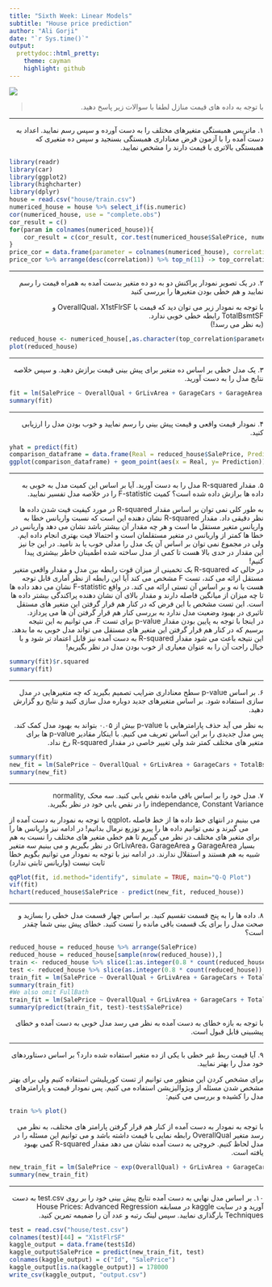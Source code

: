 ```yaml
---
title: "Sixth Week: Linear Models"
subtitle: "House price prediction"
author: "Ali Gorji"
date: "`r Sys.time()`"
output:
  prettydoc::html_pretty:
    theme: cayman
    highlight: github
---
```


<div align="center">
<img  src="images/house.jpg"  align = 'center'>
</div>

> <p dir="RTL"> 
با توجه به داده های قیمت منازل
لطفا با سوالات زیر پاسخ دهید.
</p>

***

<p dir="RTL">
۱. ماتریس همبستگی متغیرهای مختلف را به دست آورده و سپس رسم نمایید.
اعداد به دست آمده را با آزمون فرض معناداری همبستگی بسنجید و سپس ده متغیری که همبستگی بالاتری با قیمت دارند را مشخص نمایید.
</p>

```r
library(readr)
library(car)
library(ggplot2)
library(highcharter)
library(dplyr)
house = read.csv("house/train.csv")
numericed_house = house %>% select_if(is.numeric)
cor(numericed_house, use = "complete.obs")
cor_result = c()
for(param in colnames(numericed_house)){
    cor_result = c(cor_result, cor.test(numericed_house$SalePrice, numericed_house[, param])$estimate)
}
price_cor = data.frame(parameter = colnames(numericed_house), correlation = cor_result)
price_cor %>% arrange(desc(correlation)) %>% top_n(11) -> top_correlation
```

***

<p dir="RTL">
۲. در یک تصویر نمودار پراکنش دو به دو ده متغیر بدست آمده به همراه قیمت را رسم نمایید و هم خطی بودن متغیرها را بررسی کنید
</p>
<p dir="RTL">
با توجه به نمودار زیر می توان دید که قیمت با OverallQual، X1stFlrSF و TotalBsmtSF رابطه خطی خوبی ندارد.
<br>
(به نظر می رسد!)
</p>
```r
reduced_house <- numericed_house[,as.character(top_correlation$parameter)]
plot(reduced_house)
```

***

<p dir="RTL">
۳. یک مدل خطی بر اساس ده متغیر برای پیش بینی قیمت برازش دهید. و سپس خلاصه نتایج مدل را به دست آورید.
</p>
```r
fit = lm(SalePrice ~ OverallQual + GrLivArea + GarageCars + GarageArea + TotalBsmtSF + X1stFlrSF + FullBath + TotRmsAbvGrd + YearBuilt + YearRemodAdd, data = reduced_house)
summary(fit)
```
***

<p dir="RTL">
۴. نمودار قیمت واقعی و قیمت پیش بینی را رسم نمایید و خوب بودن مدل را ارزیابی کنید.
</p>
```r
yhat = predict(fit)
comparison_dataframe = data.frame(Real = reduced_house$SalePrice, Prediction = yhat)
ggplot(comparison_dataframe) + geom_point(aes(x = Real, y= Prediction))
```
***

<p dir="RTL">
۵. مقدار
R-squared
 مدل را به دست آورید. آیا بر اساس این کمیت مدل به خوبی به داده ها برازش داده شده است؟
 کمیت
 F-statistic
 را در خلاصه مدل تفسیر نمایید.
</p>

<p dir="RTL">
به طور کلی نمی توان بر اساس مقدار R-squared در مورد کیفیت فیت شدن داده ها نظر دقیقی داد. مقدار R-squared نشان دهنده این است که نسبت واریانس خطا به واریانس متغیر مستقل ما است و هر چه مقدار آن بیشتر باشد نشان می دهد واریانس در خطا ها کمتر از واریانس در متغیر مستقلمان است و احتمالا فیت بهتری انجام داده ایم. ولی در مجموع نمی توان بر اساس آن یک مدل را مدلی خوب یا بد نامید. در این جا نیز این مقدار در حدی بالا هست تا کمی از مدل ساخته شده اطمینان خاطر بیشتری پیدا کنیم!
<br>
در حالی که R-squared یک تخمینی از میزان قوت رابطه بین مدل و مقدار واقعی متغیر مستقل ارائه می کند، تست F مشخص می کند آیا این رابطه از نظر آماری قابل توجه هست یا نه و بر اساس آن تستی ارائه می کند. در واقع F-statistic نشان می دهد داده ها تا چه میزان از میانگین فاصله دارند و مقدار بالای آن نشان دهنده پراکندگی بیشتر داده ها است. این تست مشخص با این فرض که در کنار هم قرار گرفتن این متغیر های مستقل تاثیری در بهبود وضعیت مدل ندارد به بررسی کنار هم قرار گرفتن آن ها می پردازد.
<br>
در اینجا با توجه به پایین بودن مقدار p-value برای تست F، می توانیم به این نتیجه برسیم که در کنار هم قرار گرفتن این متغیر های مستقل می تواند مدل خوبی به ما بدهد. این نتیجه باعث می شود مقدار R-squared به دست آمده نیز قابل اعتماد تر شود و با خیال راحت آن را به عنوان معیاری از خوب بودن مدل در نظر بگیریم!
</p>

```r

summary(fit)$r.squared
summary(fit)
```
***

<p dir="RTL">
۶. بر اساس
p-value
 سطح معناداری ضرایب تصمیم بگیرید که چه متغیرهایی در مدل سازی استفاده شود.
بر اساس متغیرهای جدید دوباره مدل سازی کنید و نتایج رو گزارش دهید.
</p>
<p dir="RTL">
به نظر می آید حذف پارامترهایی با p-value بیش از ۰.۰۵ بتواند به بهبود مدل کمک کند. پس مدل جدیدی را بر این اساس تعریف می کنیم. با اینکار مقادیر p-value ها برای متغیر های مختلف کمتر شد ولی تغییر خاصی در مقدار R-squared رخ نداد.
</p>
```r
summary(fit)
new_fit = lm(SalePrice ~ OverallQual + GrLivArea + GarageCars + TotalBsmtSF + X1stFlrSF + FullBath + YearBuilt + YearRemodAdd, data = reduced_house)
summary(new_fit)
```

***

<p dir="RTL">
۷. مدل خود را بر اساس باقی مانده نقص یابی کنید.
سه محک 
normality, independance, Constant Variance
 را در نقص یابی خود در نظر بگیرید.
</p>
<p dir="RTL">
با توجه به نمودار به دست آمده از qqplot، می بینیم در انتهای خط داده ها از خط فاصله می گیرند و نمی توانیم داده ها را پیرو توزیع نرمال بدانیم! در ادامه نیز واریانس ها را برای متغیر های مختلف در نظر می گیریم تا هم خطی متغیر های مختلف را نسبت به هم در نظر بگیریم و می بینیم سه متغیر GrLivArea، GarageArea و GarageArea بسیار شبیه به هم هستند و استقلال ندارند. در ادامه نیز با توجه به نمودار می توانیم بگویم خطا ثابت نیست (واریانس ثابتی ندارد)
```r
qqPlot(fit, id.method="identify", simulate = TRUE, main="Q-Q Plot")
vif(fit)
hchart(reduced_house$SalePrice - predict(new_fit, reduced_house))
```
***

<p dir="RTL">
۸. داده ها را به پنج قسمت تقسیم کنید. بر اساس چهار قسمت مدل خطی را بسازید و صحت مدل را برای یک قسمت 
باقی مانده را تست کنید. خطای پیش بینی شما چقدر است؟
</p>
```r
reduced_house = reduced_house %>% arrange(SalePrice)
reduced_house = reduced_house[sample(nrow(reduced_house)),]
train <- reduced_house %>% slice(1:as.integer(0.8 * count(reduced_house)))
test <- reduced_house %>% slice(as.integer(0.8 * count(reduced_house)) : as.integer(count(reduced_house)))
train_fit = lm(SalePrice ~ OverallQual + GrLivArea + GarageCars + TotalBsmtSF + X1stFlrSF + FullBath + YearBuilt + YearRemodAdd, data = train)
summary(train_fit)
#We also omit FullBath
train_fit = lm(SalePrice ~ OverallQual + GrLivArea + GarageCars + TotalBsmtSF + X1stFlrSF + YearBuilt + YearRemodAdd, data = train)
summary(predict(train_fit, test)-test$SalePrice)
```
<p dir ="RTL">
با توجه به بازه خطای به دست آمده به نظر می رسد مدل خوبی به دست آمده و خطای پیشبینی قابل قبول است.
</p>
***

<p dir="RTL"> 
۹. آیا قیمت ربط غیر خطی با یکی از ده متغیر استفاده شده دارد؟
بر اساس دستاوردهای خود مدل را بهتر نمایید.
</p>
<p dir="RTL">
برای مشخص کردن این منظور می توانیم از تست کوریلیشن استفاده کنیم ولی برای بهتر مشخص شدن مسئله از ویژوالیزیشن استفاده می کنیم. پس نمودار قیمت و پارامترهای مدل را کشیده و بررسی می کنیم:
</p>
```r
train %>% plot()
```
<p dir="RTL">
با توجه به نمودار به دست آمده از کنار هم قرار گرفتن پارامتر های مختلف، به نظر می رسد متغیر OverallQual رابطه نمایی با قیمت داشته باشد و می توانیم این مسئله را در مدل لحاظ کنیم. خروجی به دست آمده نشان می دهد مقدار R-squared کمی بهبود یافته است.
</p>
```r
new_train_fit = lm(SalePrice ~ exp(OverallQual) + GrLivArea + GarageCars + TotalBsmtSF + X1stFlrSF + YearBuilt + YearRemodAdd, data = train)
summary(new_train_fit)
```

***

<p dir="RTL"> 
۱۰. بر اساس مدل نهایی به دست آمده نتایج پیش بینی خود را بر روی
test.csv
به دست آورید و در سایت 
kaggle
 در مسابقه 
 House Prices: Advanced Regression Techniques
بارگذاری نمایید. سپس لینک رتبه و عدد آن را ضمیمه تمرین کنید.
</p>

```r
test = read.csv("house/test.csv")
colnames(test)[44] = "X1stFlrSF"
kaggle_output = data.frame(test$Id)
kaggle_output$SalePrice = predict(new_train_fit, test)
colnames(kaggle_output) = c("Id", "SalePrice")
kaggle_output[is.na(kaggle_output)] = 178000
write_csv(kaggle_output, "output.csv")
```
